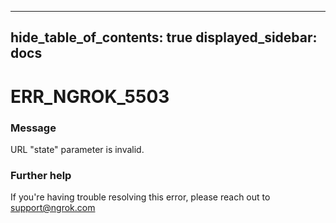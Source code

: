 

---
hide_table_of_contents: true
displayed_sidebar: docs
---


# ERR_NGROK_5503

### Message
URL "state" parameter is invalid.

<ErrorDetails />



### Further help
If you're having trouble resolving this error, please reach out to [support@ngrok.com](mailto:support@ngrok.com?subject=Help%20with%20ERR_NGROK_5503)

